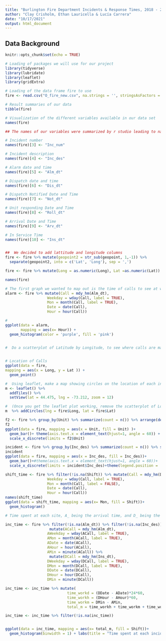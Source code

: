 ---
title: "Burlington Fire Department Incidents & Response Times, 2018 - 2019"
author: "Clay Crisholm, Ethan Lauricella & Lucía Carrera"
date: "10/17/2021"
output: html_document
---

## Data Background

```{r setup, message=FALSE, warning=FALSE}
knitr::opts_chunk$set(echo = TRUE)

# Loading of packages we will use for our project
library(tidyverse)
library(lubridate)
library(leaflet)
library(gridExtra)

# Loading of the data frame fire to use
fire <- read.csv("O_fire_new.csv", na.strings = '', stringsAsFactors = TRUE)

# Result summaries of our data
tibble(fire)

# Visualization of the different variables available in our data set
names(fire)

## The names of our variables were summarized by r studio leading to names such as "Disp_d....m", to be able to clearly use our data we decided to modify these names for ease of use.

# Incident number
names(fire)[3] <- "Inc_num"

# Incident description
names(fire)[4] <- "Inc_des"

# Alarm date and time
names(fire)[5] <- "Alm_dt"

# Dispatch date and time
names(fire)[6] <- "Dis_dt"

# Dispatch Notified Date and Time
names(fire)[7] <- "Not_dt"

# Unit responding Date and Time
names(fire)[8] <- "Roll_dt"

# Arrival Date and Time
names(fire)[9] <- "Arv_dt"

# In Service Time
names(fire)[10] <- "Ins_dt"


##  We decided to add lattitude and longitude columns  
fire <- fire %>% mutate(geopoint2 = str_sub(geopoint, 1,-1)) %>%  
  separate(geopoint2, into = c('Lat', 'Long'), sep = ',')

fire <- fire %>% mutate(Long = as.numeric(Long), Lat =as.numeric(Lat))

names(fire)
```

```{r Time of Calls}
# The first graph we wanted to map out is the time of calls to see at what were the most "popular" times to call 
alarm <- fire %>% mutate(Call = mdy_hm(Alm_dt), 
                   Weekday = wday(Call, label = TRUE),
                   Mon = month(Call, label = TRUE),
                   Date = date(Call),
                   Hour = hour(Call))

# 
ggplot(data = alarm, 
       mapping = aes(x= Hour)) +
  geom_histogram(color = 'purple', fill = 'pink')
  

```


```{r Location of Calls}
#  Do a scatterplot of Latitude by Longitude, to see where calls are made in Burlington. Do you recognize the shape of the data?


# Location of Calls
ggplot(data = fire,
mapping = aes(x = Long, y = Lat )) +
  geom_point()

#  Using leaflet, make a map showing circles on the location of each incident.  Start here:
m <- leaflet() %>%
  addTiles() %>%
  setView(lat = 44.475, lng = -73.212, zoom = 12)

#  (Once you get the leaflet plot working, remove the scatterplot of Longitude by Latitude)
m  %>% addCircles(lng = fire$Long, lat = fire$Lat)

```

```{r Amount of times a Unit responds to call }
f2 <- fire %>% group_by(Unit) %>% summarize(count = n()) %>% arrange(desc(count)) %>% select(Unit = Unit, count = count)
f2
ggplot(data = fire, mapping = aes(x = Unit, fill = Unit) )+
  geom_bar()+ theme(axis.text.x = element_text(hjust=1, angle = 60)) + 
  scale_x_discrete(limits = f2$Unit)

```

```{r Type of incident description}
incident <- fire %>% group_by(Inc_des) %>% summarize(count = n()) %>% select(Inc_des = Inc_des, count = count) %>% arrange(desc(count)) %>% filter(count > 90)
incident
ggplot(data = fire, mapping = aes(x = Inc_des, fill = Inc_des))+
  geom_bar()+#theme(axis.text.x = element_text(hjust=1, angle = 60))+
  scale_x_discrete(limits = incident$Inc_des)+theme(legend.position = 'none') # Idk how else to hide the key

```

```{r Month by shifts}
shift_time <- fire %>% filter(!is.na(Shift)) %>% mutate(Call = mdy_hm(Dis_dt),
                   Weekday = wday(Call, label = TRUE),
                   Mon = month(Call, label = FALSE),
                   Date = date(Call),
                   Hour = hour(Call))
names(shift_time)
ggplot(data = shift_time, mapping = aes(x= Mon, fill = Shift))+
  geom_histogram()


```


```{r Amount of time at each incident}

# Time spent at each site, A_ being the arrival time, and D_ being the departure time

inc_time <- fire %>% filter(!is.na(Alm_dt)) %>% filter(!is.na(Inc_des)) %>%
                    mutate(ACall = mdy_hm(Alm_dt), 
                   AWeekday = wday(ACall, label = TRUE),
                   AMon = month(ACall, label = TRUE),
                   ADate = date(ACall),
                   AHour = hour(ACall),
                   AMin = minute(ACall)) %>% 
                    mutate(DCall = mdy_hm(Ins_dt), 
                   DWeekday = wday(DCall, label = TRUE),
                   DMon = month(DCall, label = TRUE),
                   DDate = date(DCall),
                   DHour = hour(DCall),
                   DMin = minute(DCall))

inc_time <- inc_time %>% mutate(
                            time_workd = (DDate - ADate)*24*60,
                            time_workh = (DHour - AHour)*60,
                            time_workm = DMin - AMin,
                            total_m = time_workh + time_workm + time_workd)

inc_time <- inc_time %>% filter(!is.na(inc_time))


ggplot(data = inc_time, mapping = aes(x= total_m, fill = Shift))+
  geom_histogram(binwidth = 1) + labs(title = "Time spent at each incident site (minutes)")



```